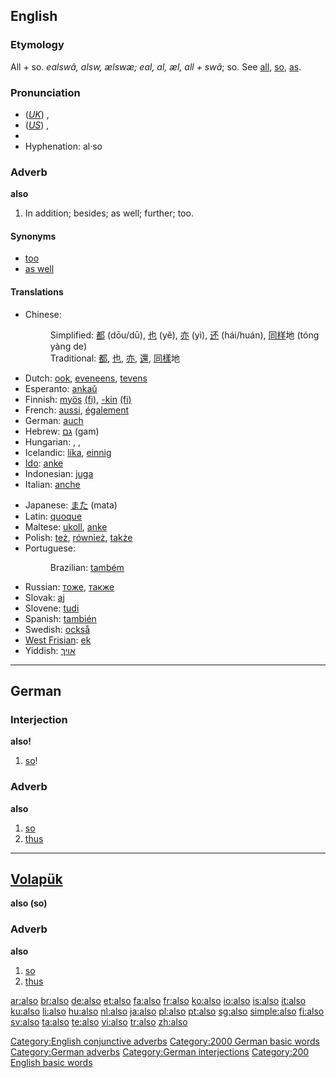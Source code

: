 ==English==

{{rank|just|while|again|145|also|away|against|though}}

===Etymology===
All + so. {{OE.}} ''ealswâ, alsw, ælswæ; eal, al, æl, all + swâ''; so. See [[all]], [[so]], [[as]].

===Pronunciation===
* (''[[Received Pronunciation|UK]]'') {{IPA|/ˈɔːlsəʊ/}}, {{SAMPA|/"O:ls@U/}}
* (''[[General American|US]]'') {{IPA|/ˈɔːlsoʊ/}}, {{SAMPA|/"O:lsoU/}}
* {{audio|en-us-also.ogg|Audio (US)}}
* Hyphenation: al&middot;so

===Adverb===
'''also'''

# In addition; besides; as well; further; too.

====Synonyms====
* [[too]]
* [[as well]]

====Translations====
{{trans-top|in addition; besides; as well; further; too}}
* Chinese:
*: Simplified: [[都]] (dōu/dū), [[也]] (yě), [[亦]] (yì), [[还]] (hái/huán), [[同样]]地 (tóng yàng de)
*: Traditional: [[都]], [[也]], [[亦]], [[還]], [[同樣]]地
* Dutch: [[ook]], [[eveneens]], [[tevens]]
* Esperanto: [[ankaŭ]]
* Finnish: [[myös]] [[:fi:myös|(fi)]], [[-kin#Finnish|-kin]] [[:fi:-kin|(fi)]]
* French: [[aussi]], [[également]]
* German: [[auch]]
* Hebrew: [[גם]] (gam)
* Hungarian: {{t|hu|szintén}}, {{t|hu|is}}, {{t|hu|ugyancsak}}
* Icelandic: [[líka]], [[einnig]]
* [[Ido]]: [[anke]]
* Indonesian: [[juga]]
* Italian: [[anche]]
{{trans-mid}}
* Japanese: [[また]] (mata)
* Latin: [[quoque]]
* Maltese: [[ukoll]], [[anke]]
* Polish: [[też]], [[również]], [[także]]
* Portuguese:
*: Brazilian: [[também]]
* Russian: [[тоже]], [[также]]
* Slovak: [[aj]]
* Slovene: [[tudi]]
* Spanish: [[también]]
* Swedish: [[också]]
* [[West Frisian]]: [[ek]]
* Yiddish: [[אויך]]
{{trans-bottom}}

[[Category:English conjunctive adverbs]]

----

==German==

===Interjection===
'''also!'''

# [[so]]!

===Adverb===
'''also'''

# [[so]]
# [[thus]]

[[Category:2000 German basic words]]
[[Category:German adverbs]]
[[Category:German interjections]]

----

==[[Volapük]]==
'''also (so) '''

===Adverb===
'''also'''

# [[so]]
# [[thus]]

[[Category:200 English basic words]]

[[ar:also]]
[[br:also]]
[[de:also]]
[[et:also]]
[[fa:also]]
[[fr:also]]
[[ko:also]]
[[io:also]]
[[is:also]]
[[it:also]]
[[ku:also]]
[[li:also]]
[[hu:also]]
[[nl:also]]
[[ja:also]]
[[pl:also]]
[[pt:also]]
[[sg:also]]
[[simple:also]]
[[fi:also]]
[[sv:also]]
[[ta:also]]
[[te:also]]
[[vi:also]]
[[tr:also]]
[[zh:also]]